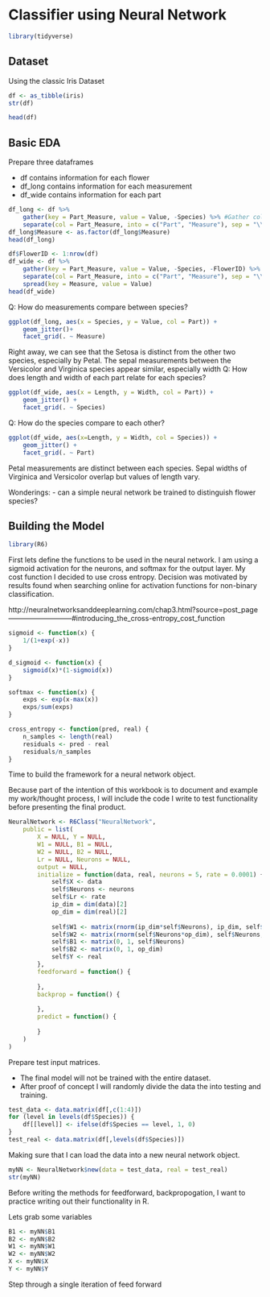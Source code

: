 # Classifier using Neural Network

```r
library(tidyverse)
```

## Dataset

Using the classic Iris Dataset

```r
df <- as_tibble(iris)
str(df)
```

```r
head(df)
```

## Basic EDA

Prepare three dataframes

- df contains information for each flower
- df_long contains information for each measurement
- df_wide contains information for each part

```r
df_long <- df %>% 
    gather(key = Part_Measure, value = Value, -Species) %>% #Gather columns
    separate(col = Part_Measure, into = c("Part", "Measure"), sep = "\\.") #Break gathered column into two columns
df_long$Measure <- as.factor(df_long$Measure)
head(df_long)
```

```r
df$FlowerID <- 1:nrow(df)
df_wide <- df %>% 
    gather(key = Part_Measure, value = Value, -Species, -FlowerID) %>% 
    separate(col = Part_Measure, into = c("Part", "Measure"), sep = "\\.") %>% 
    spread(key = Measure, value = Value)
head(df_wide)
```

Q: How do measurements compare between species?

```r
ggplot(df_long, aes(x = Species, y = Value, col = Part)) +
    geom_jitter()+
    facet_grid(. ~ Measure)
```

Right away, we can see that the Setosa is distinct from the other two species, especially by Petal.
The sepal measurements between the Versicolor and Virginica species appear similar, especially width
Q: How does length and width of each part relate for each species?


```r
ggplot(df_wide, aes(x = Length, y = Width, col = Part)) +
    geom_jitter() +
    facet_grid(. ~ Species)
```

Q: How do the species compare to each other?
```r
ggplot(df_wide, aes(x=Length, y = Width, col = Species)) +
    geom_jitter() +
    facet_grid(. ~ Part)
```

Petal measurements are distinct between each species.
Sepal widths of Virginica and Versicolor overlap but values of length vary.

Wonderings:
- can a simple neural network be trained to distinguish flower species?

## Building the Model

```r
library(R6)
```

First lets define the functions to be used in the neural network. I am using a sigmoid activation for the neurons, and softmax for the output layer. My cost function I decided to use cross entropy. 
Decision was motivated by results found when searching online for activation functions for non-binary classification.

http://neuralnetworksanddeeplearning.com/chap3.html?source=post_page---------------------------#introducing_the_cross-entropy_cost_function

```r
sigmoid <- function(x) {
    1/(1+exp(-x))
}

d_sigmoid <- function(x) {
    sigmoid(x)*(1-sigmoid(x))
}

softmax <- function(x) {
    exps <- exp(x-max(x))
    exps/sum(exps)
}

cross_entropy <- function(pred, real) {
    n_samples <- length(real)
    residuals <- pred - real
    residuals/n_samples
}
```

Time to build the framework for a neural network object. 

Because part of the intention of this workbook is to document and example my work/thought process, I will include the code I write to test functionality before presenting the final product. 
```r
NeuralNetwork <- R6Class("NeuralNetwork",
    public = list(
        X = NULL, Y = NULL,
        W1 = NULL, B1 = NULL,
        W2 = NULL, B2 = NULL,
        Lr = NULL, Neurons = NULL,
        output = NULL,
        initialize = function(data, real, neurons = 5, rate = 0.0001) {
            self$X <- data
            self$Neurons <- neurons
            self$Lr <- rate
            ip_dim = dim(data)[2]
            op_dim = dim(real)[2]
            
            self$W1 <- matrix(rnorm(ip_dim*self$Neurons), ip_dim, self$Neurons)
            self$W2 <- matrix(rnorm(self$Neurons*op_dim), self$Neurons, op_dim)
            self$B1 <- matrix(0, 1, self$Neurons)
            self$B2 <- matrix(0, 1, op_dim)
            self$Y <- real
        },
        feedforward = function() {
            
        },
        backprop = function() {
            
        },
        predict = function() {
            
        }
    )
)
```

Prepare test input matrices. 

- The final model will not be trained with the entire dataset. 
- After proof of concept I will randomly divide the data the into testing and training.
```r
test_data <- data.matrix(df[,c(1:4)])
for (level in levels(df$Species)) {
    df[[level]] <- ifelse(df$Species == level, 1, 0)
}
test_real <- data.matrix(df[,levels(df$Species)])
```

Making sure that I can load the data into a new neural network object.
```r
myNN <- NeuralNetwork$new(data = test_data, real = test_real)
str(myNN)
```
Before writing the methods for feedforward, backpropogation, I want to practice writing out their functionality in R.

Lets grab some variables
```r
B1 <- myNN$B1
B2 <- myNN$B2
W1 <- myNN$W1
W2 <- myNN$W2
X <- myNN$X
Y <- myNN$Y
```
Step through a single iteration of feed forward

















































